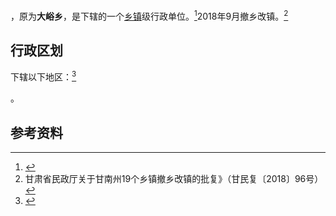 {{中国乡级行政区|62/30/23/202/000}}

'''{{PAGENAMEBASE}}'''，原为'''大峪乡'''，是{{PRC admin/fullname|62/30/23/202/000|3}}下辖的一个[[乡镇|乡镇]]级行政单位。<ref>{{PRC admin/ref sgc|{{PRC admin/parent|62/30/23/202/000}}}}</ref>2018年9月撤乡改镇。<ref>甘肃省民政厅关于甘南州19个乡镇撤乡改镇的批复》（甘民复〔2018〕96号）</ref>

== 行政区划 ==
{{PAGENAMEBASE}}下辖以下地区：<ref>{{PRC admin/ref sgc|62/30/23/202/000}}</ref>

{{PRC admin/children|62/30/23/202/000}}。

== 参考资料 ==
{{reflist}}

{{PRC admin/navcat|62/30/23/202/000}}
